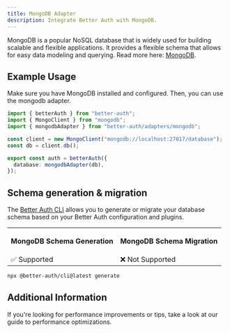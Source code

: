 ```yaml
---
title: MongoDB Adapter
description: Integrate Better Auth with MongoDB.
---
```


MongoDB is a popular NoSQL database that is widely used for building scalable and flexible applications. It provides a flexible schema that allows for easy data modeling and querying.
Read more here: [MongoDB](https://www.mongodb.com/).

## Example Usage

Make sure you have MongoDB installed and configured.
Then, you can use the mongodb adapter.

```ts title="auth.ts"
import { betterAuth } from "better-auth";
import { MongoClient } from "mongodb";
import { mongodbAdapter } from "better-auth/adapters/mongodb";

const client = new MongoClient("mongodb://localhost:27017/database");
const db = client.db();

export const auth = betterAuth({
  database: mongodbAdapter(db),
});
```

## Schema generation & migration

The [Better Auth CLI](/docs/concepts/cli) allows you to generate or migrate
your database schema based on your Better Auth configuration and plugins.

<table>
  <tr className="border-b">
    <th>
      <p className="font-bold text-[16px] mb-1">MongoDB Schema Generation</p>
    </th>
    <th>
      <p className="font-bold text-[16px] mb-1">MongoDB Schema Migration</p>
    </th>
  </tr>
  <tr className="h-10">
    <td>✅ Supported</td>
    <td>❌ Not Supported</td>
  </tr>
</table>

```bash title="Schema Generation"
npx @better-auth/cli@latest generate
```

## Additional Information

If you're looking for performance improvements or tips, take a look at our guide to <Link href="/docs/guides/optimizing-for-performance">performance optimizations</Link>.
